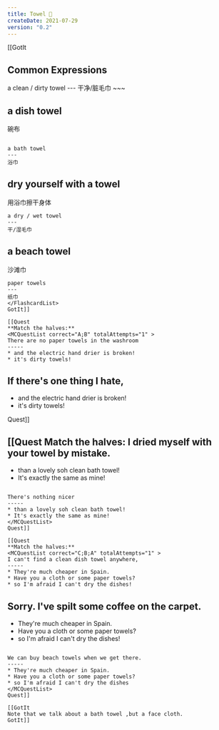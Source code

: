 ```yaml
---
title: Towel 🧻
createDate: 2021-07-29
version: "0.2"
---
```


[[GotIt
## Common Expressions
<FlashcardList>
a clean / dirty towel
---
干净/脏毛巾
~~~

a dish towel
---
碗布
~~~

a bath towel
---
浴巾
~~~

dry yourself with a towel
---
用浴巾擦干身体

~~~
a dry / wet towel
---
干/湿毛巾

~~~
a beach towel 
---
沙滩巾

~~~
paper towels
---
纸巾
</FlashcardList>
GotIt]]

[[Quest
**Match the halves:**
<MCQuestList correct="A;B" totalAttempts="1" >
There are no paper towels in the washroom 
-----
* and the electric hand drier is broken!
* it's dirty towels!

~~~~~

If there's one thing I hate,
-----
* and the electric hand drier is broken!
* it's dirty towels!
</MCQuestList>
Quest]]

[[Quest
**Match the halves:**
<MCQuestList correct="B;A" totalAttempts="1" >
I dried myself with your towel by mistake.
-----
* than a lovely soh clean bath towel!
* It's exactly the same as mine!

~~~~~

There's nothing nicer
-----
* than a lovely soh clean bath towel!
* It's exactly the same as mine!
</MCQuestList>
Quest]]

[[Quest
**Match the halves:**
<MCQuestList correct="C;B;A" totalAttempts="1" >
I can't find a clean dish towel anywhere,
-----
* They're much cheaper in Spain.
* Have you a cloth or some paper towels?
* so I'm afraid I can't dry the dishes!

~~~~~

Sorry. I've spilt some coffee on the carpet.
-----
* They're much cheaper in Spain.
* Have you a cloth or some paper towels?
* so I'm afraid I can't dry the dishes!

~~~~~

We can buy beach towels when we get there.
-----
* They're much cheaper in Spain.
* Have you a cloth or some paper towels?
* so I'm afraid I can't dry the dishes
</MCQuestList>
Quest]]

[[GotIt
Note that we talk about a bath towel ,but a face cloth.
GotIt]]